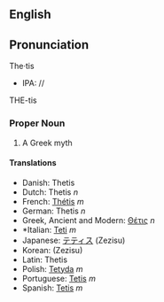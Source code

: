{{Wikipedia}}
==English==
==Pronunciation==
The·tis
*IPA: //
THE-tis

=== Proper Noun ===
#A Greek myth

==== Translations ====

*Danish: Thetis
*Dutch: Thetis ''n''
*French: [[Thétis]] ''m''
*German: Thetis ''n''
*Greek, Ancient and Modern: [[Θέτις]] ''n''
* *Italian: [[Teti]] ''m''
*Japanese: [[テティス]] (Zezisu)
*Korean: [[]] (Zezisu)
*Latin: Thetis
*Polish: [[Tetyda]] ''m''
*Portuguese: [[Tetis]] ''m''
*Spanish: [[Tetis]] ''m''